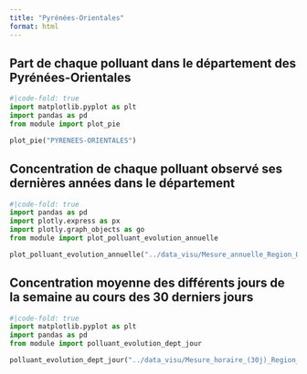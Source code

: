 ```yaml
---
title: "Pyrénées-Orientales"
format: html
---
```


## Part de chaque polluant dans le département des Pyrénées-Orientales

```python
#|code-fold: true
import matplotlib.pyplot as plt
import pandas as pd
from module import plot_pie

plot_pie("PYRENEES-ORIENTALES")
```

## Concentration de chaque polluant observé ses dernières années dans le département


```python
#|code-fold: true
import pandas as pd
import plotly.express as px
import plotly.graph_objects as go
from module import plot_polluant_evolution_annuelle

plot_polluant_evolution_annuelle("../data_visu/Mesure_annuelle_Region_Occitanie_Polluants_Principaux.csv","PYRENEES-ORIENTALES",['NO2', 'PM2.5', 'PM10', 'O3'])
```

## Concentration moyenne des différents jours de la semaine au cours des 30 derniers jours

```python
#|code-fold: true
import matplotlib.pyplot as plt
import pandas as pd
from module import polluant_evolution_dept_jour

polluant_evolution_dept_jour("../data_visu/Mesure_horaire_(30j)_Region_Occitanie_Polluants_Reglementaires.csv",['NO2', 'PM2.5', 'PM10', 'O3'],"PYRENEES-ORIENTALES")
```